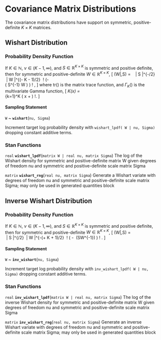 # Covariance Matrix Distributions

The covariance matrix distributions have support on symmetric,
positive-definite $K \times K$ matrices.

## Wishart Distribution

### Probability Density Function

If $K \in \mathbb{N}$, $\nu \in (K-1,\infty)$, and $S \in
\mathbb{R}^{K \times K}$ is symmetric and positive definite, then for
symmetric and positive-definite $W \in \mathbb{R}^{K \times K}$, \[
\text{Wishart}(W|\nu,S) = \frac{1}{2^{\nu K / 2}} \ \frac{1}{\Gamma_K
\! \left( \frac{\nu}{2} \right)} \ \left| S \right|^{-\nu/2} \ \left|
W \right|^{(\nu - K - 1)/2} \ \exp \! \left(- \frac{1}{2} \
\text{tr}\left( S^{-1} W \right) \right) \! , \] where $\text{tr}()$
is the matrix trace function, and $\Gamma_K()$ is the multivariate
Gamma function, \[ \Gamma_K(x) = \frac{1}{\pi^{K(K-1)/4}} \
\prod_{k=1}^K \Gamma \left( x + \frac{1 - k}{2} \right) \!. \]

#### Sampling Statement

`W` ~ __`wishart`__(`nu, Sigma`)

Increment target log probability density with `wishart_lpdf( W | nu, Sigma)`
dropping constant additive terms.
\index{{\tt \bfseries wishart}!sampling statement|hyperpage}

### Stan Functions

<!-- real; wishart_lpdf; (matrix W | real nu, matrix Sigma); -->
\index{{\tt \bfseries wishart}!(matrix W | real nu, matrix Sigma): real|hyperpage}

`real` **`wishart_lpdf`**(`matrix W | real nu, matrix Sigma`)
The log of the Wishart density for symmetric and positive-definite
matrix W given degrees of freedom nu and symmetric and
positive-definite scale matrix Sigma

<!-- matrix; wishart_rng; (real nu, matrix Sigma); -->
\index{{\tt \bfseries wishart}!(real nu, matrix Sigma): matrix|hyperpage}

`matrix` **`wishart_rng`**(`real nu, matrix Sigma`)
Generate a Wishart variate with degrees of freedom nu and symmetric
and positive-definite scale matrix Sigma; may only be used in
generated quantities block

## Inverse Wishart Distribution

### Probability Density Function

If $K \in \mathbb{N}$, $\nu \in (K-1,\infty)$, and $S \in
\mathbb{R}^{K \times   K}$ is symmetric and positive definite, then
for symmetric and positive-definite $W \in \mathbb{R}^{K \times K}$,
\[ \text{InvWishart}(W|\nu,S) = \frac{1}{2^{\nu K / 2}} \
\frac{1}{\Gamma_K \! \left( \frac{\nu}{2} \right)} \ \left| S
\right|^{\nu/2} \ \left| W \right|^{-(\nu + K + 1)/2} \ \exp \! \left(
- \frac{1}{2} \ \text{tr}(SW^{-1}) \right) \! . \]

#### Sampling Statement

`W` ~ __`inv_wishart`__(`nu, Sigma`)

Increment target log probability density with `inv_wishart_lpdf( W | nu, Sigma)`
dropping constant additive terms.
\index{{\tt \bfseries inv\_wishart}!sampling statement|hyperpage}

### Stan Functions

<!-- real; inv_wishart_lpdf; (matrix W | real nu, matrix Sigma); -->
\index{{\tt \bfseries inv\_wishart}!(matrix W | real nu, matrix Sigma): real|hyperpage}

`real` **`inv_wishart_lpdf`**(`matrix W | real nu, matrix Sigma`)
The log of the inverse Wishart density for symmetric and
positive-definite matrix W given degrees of freedom nu and symmetric
and positive-definite scale matrix Sigma

<!-- matrix; inv_wishart_rng; (real nu, matrix Sigma); -->
\index{{\tt \bfseries inv\_wishart}!(real nu, matrix Sigma): matrix|hyperpage}

`matrix` **`inv_wishart_rng`**(`real nu, matrix Sigma`)
Generate an inverse Wishart variate with degrees of freedom nu and
symmetric and positive-definite scale matrix Sigma; may only be used
in generated quantities block

